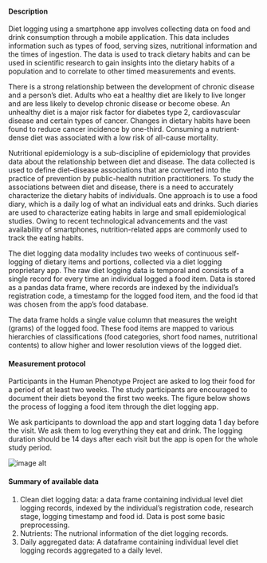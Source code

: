 #### Description

Diet logging using a smartphone app involves collecting data on food and drink consumption through a mobile application. This data includes information such as types of food, serving sizes, nutritional information and the times of ingestion. The data is used to track dietary habits and can be used in scientific research to gain insights into the dietary habits of a population and to correlate to other timed measurements and events.

There is a strong relationship between the development of chronic disease and a person’s diet. Adults who eat a healthy diet are likely to live longer and are less likely to develop chronic disease or become obese. An unhealthy diet is a major risk factor for diabetes type 2, cardiovascular disease and certain types of cancer.  Changes in dietary habits have been found to reduce cancer incidence by one-third. Consuming a nutrient-dense diet was associated with a low risk of all-cause mortality.

Nutritional epidemiology is a sub-discipline of epidemiology that provides data about the relationship  between diet and disease. The data collected is used  to define diet–disease associations that are converted into the practice of prevention by public-health nutrition practitioners. To study the associations between diet and disease, there is a need to accurately characterize the dietary habits of individuals. One approach is to use a food diary, which is a daily log of what an individual eats and drinks. Such diaries are used to characterize eating habits in large and small epidemiological studies. Owing to recent technological advancements and the vast availability of smartphones, nutrition-related apps are commonly used to track the eating habits.

The diet logging data modality includes two weeks of continuous self-logging of dietary items and portions, collected via a diet logging proprietary app. The raw diet logging data is temporal and consists of a single record for every time an individual logged a food item. Data is stored as a pandas data frame, where records are indexed by the individual’s registration code, a timestamp for the logged food item, and the food id that was chosen from the app’s food database. 

The data frame holds a single value column that measures the weight (grams) of the logged food. These food items are mapped to various hierarchies of classifications (food categories, short food names, nutritional contents) to allow higher and lower resolution views of the logged diet.


#### Measurement protocol

Participants in the Human Phenotype Project are asked to log their food for a period of at least two weeks. The study participants are encouraged to document their diets beyond the first two weeks. The figure below shows the process of logging a food item through the diet logging app.

We ask participants to download the app and start logging data 1 day before the visit. We ask them to log everything they eat and drink. The logging duration should be 14 days after each visit but the app is open for the whole study period. 

![image alt](/md/folders/5/diet_logging_eng.png)

#### Summary of available data

1. Clean diet logging data: a data frame containing individual level diet logging records, indexed by the individual’s registration code, research stage, logging timestamp and food id. Data is post some basic preprocessing.
2. Nutrients: The nutrional information of the diet logging records.
3. Daily aggregated data: A dataframe containing individual level diet logging records aggregated to a daily level.

